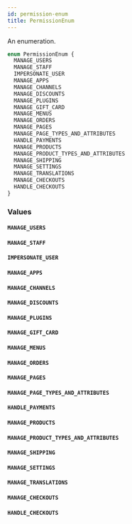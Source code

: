 ```yaml
---
id: permission-enum
title: PermissionEnum
---
```


An enumeration.

```graphql
enum PermissionEnum {
  MANAGE_USERS
  MANAGE_STAFF
  IMPERSONATE_USER
  MANAGE_APPS
  MANAGE_CHANNELS
  MANAGE_DISCOUNTS
  MANAGE_PLUGINS
  MANAGE_GIFT_CARD
  MANAGE_MENUS
  MANAGE_ORDERS
  MANAGE_PAGES
  MANAGE_PAGE_TYPES_AND_ATTRIBUTES
  HANDLE_PAYMENTS
  MANAGE_PRODUCTS
  MANAGE_PRODUCT_TYPES_AND_ATTRIBUTES
  MANAGE_SHIPPING
  MANAGE_SETTINGS
  MANAGE_TRANSLATIONS
  MANAGE_CHECKOUTS
  HANDLE_CHECKOUTS
}
```

### Values

#### `MANAGE_USERS`

#### `MANAGE_STAFF`

#### `IMPERSONATE_USER`

#### `MANAGE_APPS`

#### `MANAGE_CHANNELS`

#### `MANAGE_DISCOUNTS`

#### `MANAGE_PLUGINS`

#### `MANAGE_GIFT_CARD`

#### `MANAGE_MENUS`

#### `MANAGE_ORDERS`

#### `MANAGE_PAGES`

#### `MANAGE_PAGE_TYPES_AND_ATTRIBUTES`

#### `HANDLE_PAYMENTS`

#### `MANAGE_PRODUCTS`

#### `MANAGE_PRODUCT_TYPES_AND_ATTRIBUTES`

#### `MANAGE_SHIPPING`

#### `MANAGE_SETTINGS`

#### `MANAGE_TRANSLATIONS`

#### `MANAGE_CHECKOUTS`

#### `HANDLE_CHECKOUTS`
